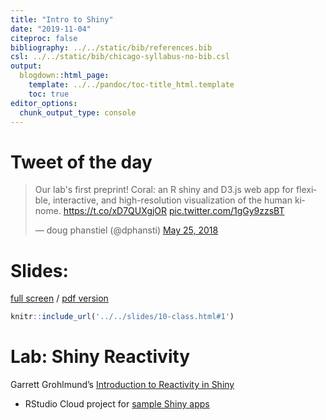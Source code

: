 ```yaml
---
title: "Intro to Shiny"
date: "2019-11-04"
citeproc: false
bibliography: ../../static/bib/references.bib
csl: ../../static/bib/chicago-syllabus-no-bib.csl
output:
  blogdown::html_page:
    template: ../../pandoc/toc-title_html.template
    toc: true
editor_options: 
  chunk_output_type: console
---
```


# Tweet of the day

<blockquote class="twitter-tweet" data-lang="en"><p lang="en" dir="ltr">Our lab&#39;s first preprint!  Coral: an R shiny and D3.js web app for flexible, interactive, and high-resolution visualization of the human kinome. <a href="https://t.co/xD7QUXgjOR">https://t.co/xD7QUXgjOR</a> <a href="https://t.co/1gGy9zzsBT">pic.twitter.com/1gGy9zzsBT</a></p>&mdash; doug phanstiel (@dphansti) <a href="https://twitter.com/dphansti/status/1000074434982699009?ref_src=twsrc%5Etfw">May 25, 2018</a></blockquote>
<script async src="https://platform.twitter.com/widgets.js" charset="utf-8"></script>

# Slides:

[full screen](../../slides/10-class.html#1) / [pdf version](https://github.com/wesslen/dsba5122-spring2019/raw/master/public/files/dsba5122-spring2019-10-class.pdf)

```r
knitr::include_url('../../slides/10-class.html#1')
```

# Lab: Shiny Reactivity

Garrett Grohlmund's [Introduction to Reactivity in Shiny](https://github.com/wesslen/dsba5122-spring2019/raw/master/public/files/shiny-reactivity.pdf)

- RStudio Cloud project for [sample Shiny apps](https://rstudio.cloud/spaces/7976/project/256282)

